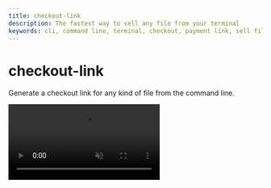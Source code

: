 ```yaml
---
title: checkout-link
description: The fastest way to sell any file from your terminal
keywords: cli, command line, terminal, checkout, payment link, sell files, upload file, open source
---
```



# checkout-link

Generate a checkout link for any kind of file from the command line.

<video src="/assets/docs/checkout-link.webm" autoPlay loop="1" muted />

### Getting Started

```bash
npx checkout-link ./path/to/file.zip
```

<ShadowBox className="mt-12">
  <GitHubIcon width={40} />
  <h3>checkout-link Repository</h3>
  <p>The code is open source and available on GitHub</p>
  <a href="https://github.com/polarsource/checkout-link" target="_blank">
    <Button>View Code on GitHub</Button>
  </a>
</ShadowBox>
